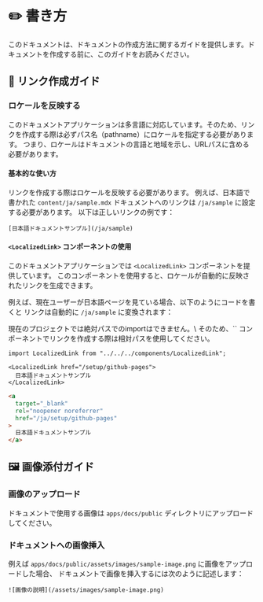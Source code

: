 
# ✏️ 書き方

このドキュメントは、ドキュメントの作成方法に関するガイドを提供します。ドキュメントを作成する前に、このガイドをお読みください。

## 🔗 リンク作成ガイド

### ロケールを反映する

このドキュメントアプリケーションは多言語に対応しています。そのため、リンクを作成する際は必ずパス名（pathname）にロケールを指定する必要があります。
つまり、ロケールはドキュメントの言語と地域を示し、URLパスに含める必要があります。

#### 基本的な使い方

リンクを作成する際はロケールを反映する必要があります。
例えば、日本語で書かれた `content/ja/sample.mdx` ドキュメントへのリンクは `/ja/sample` に設定する必要があります。
以下は正しいリンクの例です：

```mdx
[日本語ドキュメントサンプル](/ja/sample)
```

#### `<LocalizedLink>` コンポーネントの使用

このドキュメントアプリケーションでは `<LocalizedLink>` コンポーネントを提供しています。
このコンポーネントを使用すると、ロケールが自動的に反映されたリンクを生成できます。

例えば、現在ユーザーが日本語ページを見ている場合、以下のようにコードを書くと
リンクは自動的に `/ja/sample` に変換されます：

<Callout type="info">
  現在のプロジェクトでは絶対パスでのimportはできません。\
  そのため、`<LocalizedLink>` コンポーネントでリンクを作成する際は相対パスを使用してください。
</Callout>

```mdx filename="link-usage.mdx"
import LocalizedLink from "../../../components/LocalizedLink";

<LocalizedLink href="/setup/github-pages">
  日本語ドキュメントサンプル
</LocalizedLink>
```

```html filename="rendered-link.html"
<a
  target="_blank"
  rel="noopener noreferrer"
  href="/ja/setup/github-pages"
>
  日本語ドキュメントサンプル
</a>
```

## 🖼️ 画像添付ガイド

### 画像のアップロード

ドキュメントで使用する画像は `apps/docs/public` ディレクトリにアップロードしてください。

### ドキュメントへの画像挿入

例えば `apps/docs/public/assets/images/sample-image.png` に画像をアップロードした場合、
ドキュメントで画像を挿入するには次のように記述します：

```mdx filename="image-usage.mdx"
![画像の説明](/assets/images/sample-image.png)
```